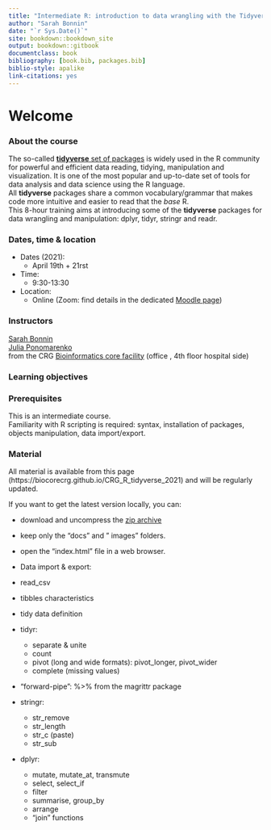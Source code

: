 ```yaml
--- 
title: "Intermediate R: introduction to data wrangling with the Tidyverse (2021)"
author: "Sarah Bonnin"
date: "`r Sys.Date()`"
site: bookdown::bookdown_site
output: bookdown::gitbook
documentclass: book
bibliography: [book.bib, packages.bib]
biblio-style: apalike
link-citations: yes
---
```


# Welcome

<h3> About the course </h3>

The so-called [**tidyverse** set of packages](https://www.tidyverse.org/) is widely used in the R community for powerful and efficient data reading, tidying, manipulation and visualization. It is one of the most popular and up-to-date set of tools for data analysis and data science using the R language.
<br> 
All **tidyverse** packages share a common vocabulary/grammar that makes code more intuitive and easier to read that the *base* R.
<br>
This 8-hour training aims at introducing some of the **tidyverse** packages for data wrangling and manipulation: dplyr, tidyr, stringr and readr.<br>

<h3> Dates, time & location </h3>

* Dates (2021):
  * April 19th + 21rst

* Time:
	* 9:30-13:30 <br>

* Location:
	* Online (Zoom: find details in the dedicated [Moodle page](https://moodle.crg.eu/))

<h3> Instructors </h3>
 
[Sarah Bonnin](mailto:sarah.bonnin@crg.eu)<br>
[Julia Ponomarenko](mailto:julia.ponomarenko@crg.eu)<br>
from the CRG [Bioinformatics core facility](https://biocore.crg.eu/) (office , 4th floor hospital side)

<h3> Learning objectives </h3>

<h3>Prerequisites</h3>

This is an intermediate course. <br>
Familiarity with R scripting is required: syntax, installation of packages, objects manipulation, data import/export.

<h3>Material</h3>

All material is available from this page (https://biocorecrg.github.io/CRG_R_tidyverse_2021) and will be regularly updated.
<br>

If you want to get the latest version locally, you can:

* download and uncompress the [zip archive](https://github.com/biocorecrg/CRG_R_tidyverse_2021/archive/master.zip)
* keep only the "docs" and " images" folders.
* open the "index.html" file in a web browser.


* Data import & export: 
 * read_csv
* tibbles characteristics
* tidy data definition
* tidyr: 
  * separate & unite
  * count
  * pivot (long and wide formats): pivot_longer, pivot_wider
  * complete (missing values)
* "forward-pipe": %>% from the magrittr package
* stringr:
  * str_remove
  * str_length
  * str_c (paste)
  * str_sub
* dplyr:
  * mutate, mutate_at, transmute
  * select, select_if
  * filter
  * summarise, group_by
  * arrange
  * "join" functions 
  
  
